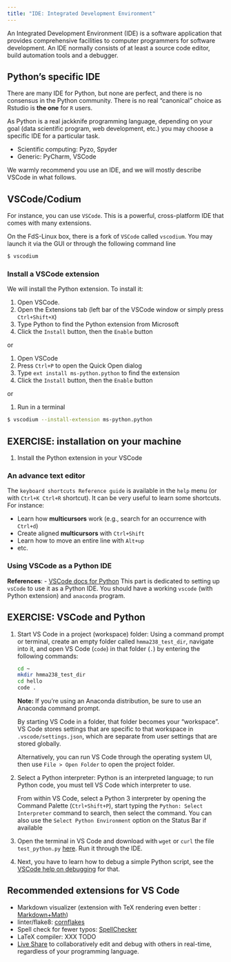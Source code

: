 ```yaml
---
title: "IDE: Integrated Development Environment"
---
```


An Integrated Development Environment (IDE) is a software application that provides comprehensive facilities to computer programmers for software development.
An IDE normally consists of at least a source code editor, build automation tools and a debugger.

## Python's specific IDE

There are many IDE for Python, but none are perfect, and there is no consensus in the Python community. There is no real "canonical" choice as Rstudio is **the one** for `R` users.

As Python is a real jackknife programming language, depending on your goal (data scientific program, web development, etc.) you may choose a specific IDE for a particular task.

- Scientific computing: Pyzo, Spyder
- Generic: PyCharm, VSCode

We warmly recommend you use an IDE, and we will mostly describe VSCode in what follows.

## VSCode/Codium

For instance, you can use `VSCode`. This is a powerful, cross-platform IDE that comes with many extensions.

On the FdS-Linux box, there is a fork of `VSCode` called `vscodium`.
You may launch it via the GUI or through the following command line

```bash
$ vscodium
```

### Install a VSCode extension

We will install the Python extension.
To install it:

1. Open VSCode.
2. Open the Extensions tab (left bar of the VSCode window or simply press `Ctrl+Shift+X`)
3. Type Python to find the Python extension from Microsoft
4. Click the `Install` button, then the `Enable` button

or

1. Open VSCode
2. Press `Ctrl+P` to open the Quick Open dialog
3. Type `ext install ms-python.python` to find the extension
4. Click the `Install` button, then the `Enable` button

or

1. Run in a terminal

```bash
$ vscodium --install-extension ms-python.python
```

::: {.callout-important appearance='default' icon="false"}
## EXERCISE: installation on your machine
1. Install the Python extension in your VSCode
:::

### An advance text editor

The `keyboard shortcuts Reference guide` is available in the `help` menu (or with `Ctrl+K Ctrl+R` shortcut).
It can be very useful to learn some shortcuts.
For instance:

- Learn how **multicursors** work (e.g., search for an occurrence with `Ctrl+d`)
- Create aligned **multicursors** with `Ctrl+Shift`
- Learn how to move an entire line with `Alt+up`
- etc.

### Using VSCode as a Python IDE

**References**:
- [VSCode docs for Python](https://code.visualstudio.com/docs/python/python-tutorial)
This part is dedicated to setting up `vsCode` to use it as a Python IDE. You should have a working `vscode` (with Python extension) and `anaconda` program.

::: {.callout-important appearance='default' icon="false"}
##  EXERCISE: VSCode and Python

1. Start VS Code in a project (workspace) folder: Using a command prompt or terminal, create an empty folder called `hmma238_test_dir`, navigate into it, and open VS Code (`code`) in that folder (`.`) by entering the following commands:

    ```bash
    cd ~
    mkdir hmma238_test_dir
    cd hello
    code .
    ```
    **Note:** If you're using an Anaconda distribution, be sure to use an Anaconda command prompt.

    By starting VS Code in a folder, that folder becomes your "workspace". VS Code stores settings that are specific to that workspace in `.vscode/settings.json`, which are separate from user settings that are stored globally.

    Alternatively, you can run VS Code through the operating system UI, then use `File > Open Folder` to open the project folder.

2. Select a Python interpreter: Python is an interpreted language; to run Python code, you must tell VS Code which interpreter to use.

    From within VS Code, select a Python 3 interpreter by opening the Command Palette (`Ctrl+Shift+P`), start typing the `Python: Select Interpreter` command to search, then select the command. You can also use the `Select Python Environment` option on the Status Bar if available

3. Open the terminal in VS Code and download with `wget` or `curl` the file `test_python.py` [here](https://raw.githubusercontent.com/bcharlier/HMMA238/master/Courses/IDE/test_python.py). Run it through the IDE.


4. Next, you have to learn how to debug a simple Python script, see the [VSCode help on debugging](https://code.visualstudio.com/docs/python/debuggings) for that.
:::

## Recommended extensions for VS Code

- Markdown visualizer (extension with TeX rendering even better : [Markdown+Math](https://marketplace.visualstudio.com/items?itemName=goessner.mdmath))
- linter/flake8: [cornflakes](https://marketplace.visualstudio.com/items?itemName=kevinglasson.cornflakes-linter)
- Spell check for fewer typos: [SpellChecker](https://marketplace.visualstudio.com/items?itemName=streetsidesoftware.code-spell-checker)
- LaTeX compiler: XXX TODO
- [Live Share](https://marketplace.visualstudio.com/items?itemName=MS-vsliveshare.vsliveshare)  to collaboratively edit and debug with others in real-time, regardless of your programming language.



